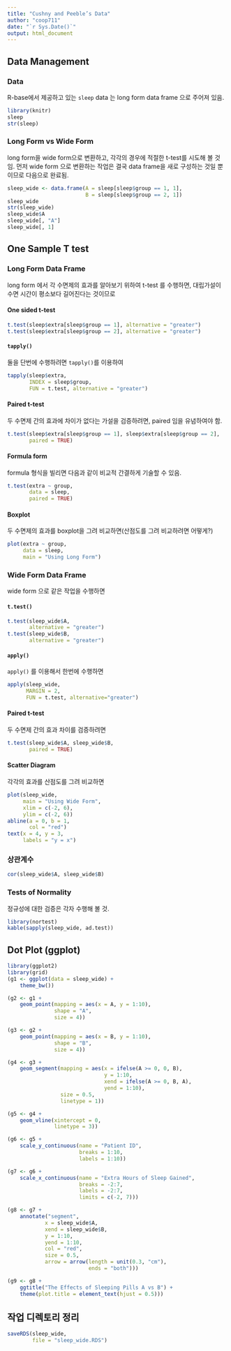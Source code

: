 ```yaml
---
title: "Cushny and Peeble’s Data"
author: "coop711"
date: "`r Sys.Date()`"
output: html_document
---
```


## Data Management

### Data

R-base에서 제공하고 있는 `sleep` data 는 long form data frame 으로 주어져 있음.

```r
library(knitr)
sleep
str(sleep)
```

<P style = "page-break-before: always">

### Long Form vs Wide Form

long form을  wide form으로 변환하고, 각각의 경우에 적절한 t-test를 시도해 볼 것임. 먼저 wide form 으로 변환하는 작업은 결국 data frame을 새로 구성하는 것일 뿐이므로 다음으로 완료됨.

```r
sleep_wide <- data.frame(A = sleep[sleep$group == 1, 1], 
                         B = sleep[sleep$group == 2, 1])
sleep_wide
str(sleep_wide)
sleep_wide$A
sleep_wide[, "A"]
sleep_wide[, 1]
```

<P style = "page-break-before: always">

## One Sample T test

### Long Form Data Frame

long form 에서 각 수면제의 효과를 알아보기 위하여 t-test 를 수행하면,
대립가설이 수면 시간이 평소보다 길어진다는 것이므로

#### One sided t-test

```r
t.test(sleep$extra[sleep$group == 1], alternative = "greater")
t.test(sleep$extra[sleep$group == 2], alternative = "greater")
```

<P style = "page-break-before: always">

#### `tapply()`

둘을 단번에 수행하려면 `tapply()`를 이용하여

```r
tapply(sleep$extra, 
       INDEX = sleep$group, 
       FUN = t.test, alternative = "greater")
```

<P style = "page-break-before: always">

#### Paired t-test

두 수면제 간의 효과에 차이가 없다는 가설을 검증하려면, paired 임을 유념하여야 함.

```r
t.test(sleep$extra[sleep$group == 1], sleep$extra[sleep$group == 2], 
       paired = TRUE)
```

#### Formula form

formula 형식을 빌리면 다음과 같이 비교적 간결하게 기술할 수 있음.

```r
t.test(extra ~ group, 
       data = sleep, 
       paired = TRUE)
```

<P style = "page-break-before: always">

#### Boxplot

두 수면제의 효과를 boxplot을 그려 비교하면(산점도를 그려 비교하려면 어떻게?)

```r
plot(extra ~ group, 
     data = sleep, 
     main = "Using Long Form")
```

<P style = "page-break-before: always">

### Wide Form Data Frame

wide form 으로 같은 작업을 수행하면

#### `t.test()`

```r
t.test(sleep_wide$A, 
       alternative = "greater")
t.test(sleep_wide$B, 
       alternative = "greater")
```

<P style = "page-break-before: always">

#### `apply()`

`apply()` 를 이용해서 한번에 수행하면

```r
apply(sleep_wide, 
      MARGIN = 2, 
      FUN = t.test, alternative="greater")
```

<P style = "page-break-before: always">

#### Paired t-test

두 수면제 간의 효과 차이를 검증하려면

```r
t.test(sleep_wide$A, sleep_wide$B, 
       paired = TRUE)
```

<P style = "page-break-before: always">

#### Scatter Diagram

각각의 효과를 산점도를 그려 비교하면

```r
plot(sleep_wide, 
     main = "Using Wide Form", 
     xlim = c(-2, 6), 
     ylim = c(-2, 6))
abline(a = 0, b = 1, 
       col = "red")
text(x = 4, y = 3, 
     labels = "y = x")
```

<P style = "page-break-before: always">

### 상관계수

```r
cor(sleep_wide$A, sleep_wide$B)
```

### Tests of Normality

정규성에 대한 검증은 각자 수행해 볼 것.

```r
library(nortest)
kable(sapply(sleep_wide, ad.test))
```

<P style = "page-break-before: always">

## Dot Plot (ggplot)

```r
library(ggplot2)
library(grid)
(g1 <- ggplot(data = sleep_wide) +
    theme_bw())
```

<P style = "page-break-before: always">

```r
(g2 <- g1 + 
    geom_point(mapping = aes(x = A, y = 1:10), 
               shape = "A", 
               size = 4))
```

<P style = "page-break-before: always">

```r
(g3 <- g2 + 
    geom_point(mapping = aes(x = B, y = 1:10), 
               shape = "B", 
               size = 4))
```

<P style = "page-break-before: always">

```r
(g4 <- g3 + 
    geom_segment(mapping = aes(x = ifelse(A >= 0, 0, B), 
                               y = 1:10, 
                               xend = ifelse(A >= 0, B, A), 
                               yend = 1:10),
                 size = 0.5,
                 linetype = 1))
```

<P style = "page-break-before: always">

```r
(g5 <- g4 + 
    geom_vline(xintercept = 0, 
               linetype = 3))
```

<P style = "page-break-before: always">

```r
(g6 <- g5 + 
    scale_y_continuous(name = "Patient ID", 
                       breaks = 1:10, 
                       labels = 1:10))
```

<P style = "page-break-before: always">

```r
(g7 <- g6 + 
    scale_x_continuous(name = "Extra Hours of Sleep Gained",
                       breaks = -2:7,
                       labels = -2:7,
                       limits = c(-2, 7)))
```

<P style = "page-break-before: always">

```r
(g8 <- g7 +
    annotate("segment",
            x = sleep_wide$A, 
            xend = sleep_wide$B, 
            y = 1:10, 
            yend = 1:10, 
            col = "red",
            size = 0.5,
            arrow = arrow(length = unit(0.3, "cm"),
                          ends = "both")))
```

<P style = "page-break-before: always">

```r
(g9 <- g8 +
    ggtitle("The Effects of Sleeping Pills A vs B") +
    theme(plot.title = element_text(hjust = 0.5)))
```

## 작업 디렉토리 정리

```r
saveRDS(sleep_wide, 
        file = "sleep_wide.RDS")
```

